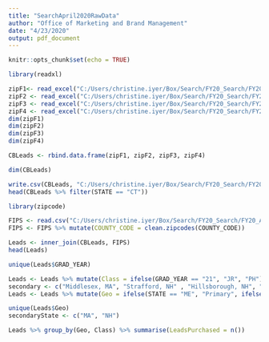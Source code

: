 ```yaml
---
title: "SearchApril2020RawData"
author: "Office of Marketing and Brand Management"
date: "4/23/2020"
output: pdf_document
---
```


```r
knitr::opts_chunk$set(echo = TRUE)
```

```r
library(readxl)
```







```r
zipF1<- read_excel("C:/Users/christine.iyer/Box/Search/FY20_Search/FY20_April_Search/CBRaw/571641-S01.xlsx")
zipF2 <- read_excel("C:/Users/christine.iyer/Box/Search/FY20_Search/FY20_April_Search/CBRaw/571785-S01.xlsx")
zipF3 <- read_excel("C:/Users/christine.iyer/Box/Search/FY20_Search/FY20_April_Search/CBRaw/571810-S01.xlsx")
zipF4 <- read_excel("C:/Users/christine.iyer/Box/Search/FY20_Search/FY20_April_Search/CBRaw/568807-S01.xlsx")
dim(zipF1)
dim(zipF2)
dim(zipF3)
dim(zipF4)

CBLeads <- rbind.data.frame(zipF1, zipF2, zipF3, zipF4)

dim(CBLeads)

write.csv(CBLeads, "C:/Users/christine.iyer/Box/Search/FY20_Search/FY20_April_Search/April2020RawCB/CBRaw_04-20.csv")
head(CBLeads %>% filter(STATE == "CT"))
```

```r
library(zipcode)
```

```r
FIPS <- read.csv("C:/Users/christine.iyer/Box/Search/FY20_Search/FY20_April_Search/April2020RawCB/FIPSCodes.csv", header = T, stringsAsFactors = F)
FIPS <- FIPS %>% mutate(COUNTY_CODE = clean.zipcodes(COUNTY_CODE))
```
```r
Leads <- inner_join(CBLeads, FIPS)
head(Leads)

unique(Leads$GRAD_YEAR)
```


```r
Leads <- Leads %>% mutate(Class = ifelse(GRAD_YEAR == "21", "JR", "PH"), County_State = paste0(County, ", ", STATE))
secondary <- c("Middlesex, MA", "Strafford, NH" , "Hillsborough, NH", "Rockingham, NH")
Leads <- Leads %>% mutate(Geo = ifelse(STATE == "ME", "Primary", ifelse(County_State %in% secondary, "Secondary", "Tertiary")))

unique(Leads$Geo)
secondaryState <- c("MA", "NH")
```

```r
Leads %>% group_by(Geo, Class) %>% summarise(LeadsPurchased = n())
```

